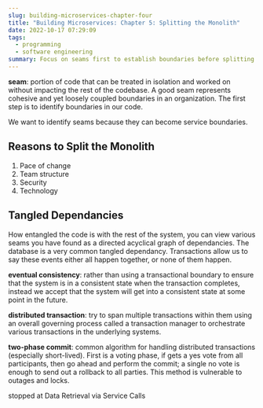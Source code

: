 ```yaml
---
slug: building-microservices-chapter-four
title: "Building Microservices: Chapter 5: Splitting the Monolith"
date: 2022-10-17 07:29:09
tags:
  - programming
  - software engineering
summary: Focus on seams first to establish boundaries before splitting a monolith
---
```

**﻿seam**: portion of code that can be treated in isolation and worked on without impacting the rest of the codebase. A good seam represents cohesive and yet loosely coupled boundaries in an organization. The first step is to identify boundaries in our code.

W﻿e want to identify seams because they can become service boundaries.

## Reasons to Split the Monolith
1. Pace of change 
2. Team structure
3. Security
4. Technology

## Tangled Dependancies
How entangled the code is with the rest of the system, you can view various seams you have found as a directed acyclical graph of dependancies. The database is a very common tangled dependancy. Transactions allow us to say these events either all happen together, or none of them happen. 

**eventual consistency**: rather than using a transactional boundary to ensure that the system is in a consistent state when the transaction completes, instead we accept that the system will get into a consistent state at some point in the future.

**distributed transaction**: try to span multiple transactions within them using an overall governing process called a transaction manager to orchestrate various transactions in the underlying systems.

**two-phase commit**: common algorithm for handling distributed transactions (especially short-lived). First is a voting phase, if gets a yes vote from all participants, then go ahead and perform the commit; a single no vote is enough to send out a rollback to all parties. This method is vulnerable to outages and locks.

s﻿topped at Data Retrieval via Service Calls